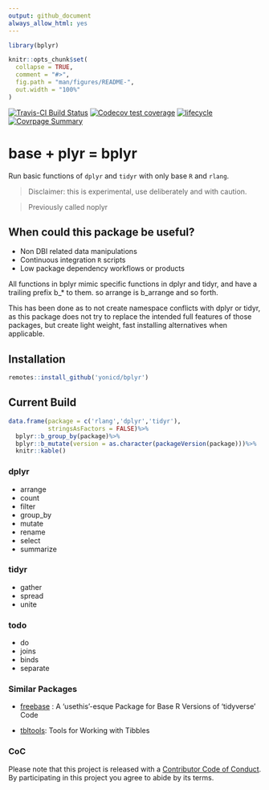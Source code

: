 ```yaml
---
output: github_document
always_allow_html: yes
---
```


<!-- README.md is generated from README.Rmd. Please edit that file -->

```r
library(bplyr)

knitr::opts_chunk$set(
  collapse = TRUE,
  comment = "#>",
  fig.path = "man/figures/README-",
  out.width = "100%"
)
```

[![Travis-CI Build Status](https://travis-ci.org/yonicd/bplyr.svg?branch=master)](https://travis-ci.org/yonicd/bplyr)
[![Codecov test coverage](https://codecov.io/gh/yonicd/bplyr/branch/master/graph/badge.svg)](https://codecov.io/gh/yonicd/bplyr?branch=master)
[![lifecycle](https://img.shields.io/badge/lifecycle-experimental-orange.svg)](https://www.tidyverse.org/lifecycle/#experimental)
[![Covrpage Summary](https://img.shields.io/badge/covrpage-Last_Build_2019_03_05-yellowgreen.svg)](http://tinyurl.com/y4cpzsxq)

# base + plyr = bplyr

Run basic functions of `dplyr` and `tidyr` with only base `R` and `rlang`.

> Disclaimer: this is experimental, use deliberately and with caution.

> Previously called noplyr

## When could this package be useful?

  - Non DBI related data manipulations
  - Continuous integration `R` scripts
  - Low package dependency workflows or products

All functions in bplyr mimic specific functions in dplyr and tidyr, and have a trailing prefix b_* to them. so arrange is b_arrange and so forth. 

This has been done as to not create namespace conflicts with dplyr or tidyr, as this package does not try to replace the intended full features of those packages, but create light weight, fast installing alternatives when applicable. 

## Installation

```r
remotes::install_github('yonicd/bplyr')
```

## Current Build 

```r
data.frame(package = c('rlang','dplyr','tidyr'),
           stringsAsFactors = FALSE)%>%
  bplyr::b_group_by(package)%>%
  bplyr::b_mutate(version = as.character(packageVersion(package)))%>%
  knitr::kable()
```

### dplyr

  - arrange
  - count
  - filter
  - group_by
  - mutate 
  - rename
  - select
  - summarize

### tidyr

  - gather
  - spread
  - unite
  
### todo

  - do
  - joins
  - binds
  - separate

### Similar Packages

  - [freebase](https://github.com/hrbrmstr/freebase) : A ‘usethis’-esque Package for Base R Versions of ‘tidyverse’ Code

  - [tbltools](https://github.com/mkearney/tbltools): Tools for Working with Tibbles

### CoC
  
Please note that this project is released with a [Contributor Code of Conduct](CODE_OF_CONDUCT.md).
By participating in this project you agree to abide by its terms.
